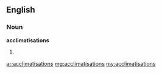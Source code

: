 ==English==

===Noun===
'''acclimatisations'''

# {{plural of|[[acclimatisation]]}}

[[ar:acclimatisations]]
[[mg:acclimatisations]]
[[my:acclimatisations]]
